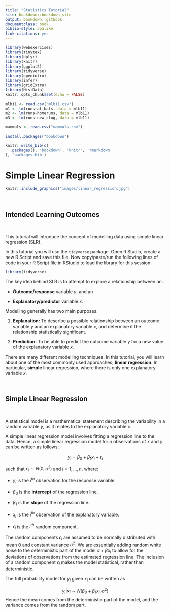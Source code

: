 ```yaml
---
title: "Statistics Tutorial"
site: bookdown::bookdown_site
output: bookdown::gitbook
documentclass: book
biblio-style: apalike
link-citations: yes
---
```


```r
library(webexercises)
library(tinytex)
library(dplyr)
library(knitr)
library(ggplot2)
library(tidyverse)
library(openintro)
library(infer)
library(gridExtra)
library(HistData)
knitr::opts_chunk$set(echo = FALSE)

mlb11 <- read.csv("mlb11.csv")
m1 <- lm(runs~at_bats, data = mlb11)
m2 <- lm(runs~homeruns, data = mlb11)
m3 <- lm(runs~new_slug, data = mlb11)

mammals <- read.csv("mammals.csv")
```

```r
install.packages("bookdown")
```

```r
knitr::write_bib(c(
  .packages(), 'bookdown', 'knitr', 'rmarkdown'
), 'packages.bib')
```

# Simple Linear Regression

```r
knitr::include_graphics("images/linear_regression.jpg")
```

<br>

## Intended Learning Outcomes 

<br>

This tutorial will introduce the concept of modelling data using simple linear regression (SLR). 

In this tutorial you will use the `tidyverse` package. Open R Studio, create a new R Script and save this file. Now copy/paste/run the following lines of code in your R Script file in RStudio to load the library for this session:

```r
library(tidyverse)
```

The key idea behind SLR is to attempt to explore a relationship between an:

* **Outcome/response** variable $y$, and an

* **Explanatory/predictor** variable $x$. 

Modelling generally has two main purposes:

1. **Explanation:** To describe a possible relationship between an outcome variable $y$ and an explanatory variable $x$, and determine if the relationship statistically significant.

2. **Prediction:** To be able to predict the outcome variable $y$ for a new value of the explanatory variable $x$.  

There are many different modelling techniques. In this tutorial, you will learn about one of the most commonly used approaches; **linear regression**. In particular, **simple** linear regression, where there is only one explanatory variable $x$. 

<br>

## Simple Linear Regression 

<br>

A statistical model is a mathematical statement describing the variability in a random variable $y$, as it relates to the explanatory variable $x$. 


A simple linear regression model involves fitting a regression line to the data. Hence, a simple linear regression model for $n$ observations of $x$ and $y$ can be written as follows:

$$y_i = \beta_0 + \beta_1 x_i + \epsilon_i$$ 

such that $\epsilon_i \sim N(0,\sigma^2)$ and $i = 1,...,n$, where:

* $y_i$ is the $i^{th}$ observation for the response variable. 

* $\beta_0$ is the **intercept** of the regression line.

* $\beta_1$ is the **slope** of the regression line. 

* $x_i$ is the $i^{th}$ observation of the explanatory variable. 

* $\epsilon_i$ is the $i^{th}$ random component. 


The random components $\epsilon_i$ are assumed to be normally distributed with mean 0 and constant variance $\sigma^2$. We are essentially adding random white noise to the deterministic part of the model $\alpha + \beta x_i$ to allow for the deviations of observations from the estimated regression line. The inclusion of a random component $\epsilon_i$ makes the model statistical, rather than deterministic.


The full probability model for $y_i$ given $x_i$ can be written as 

$$y_i|x_i \sim N(\beta_0 + \beta_1 x_i, \sigma^2)$$
Hence the mean comes from the deterministic part of the model, and the variance comes from the random part. 

<br>
